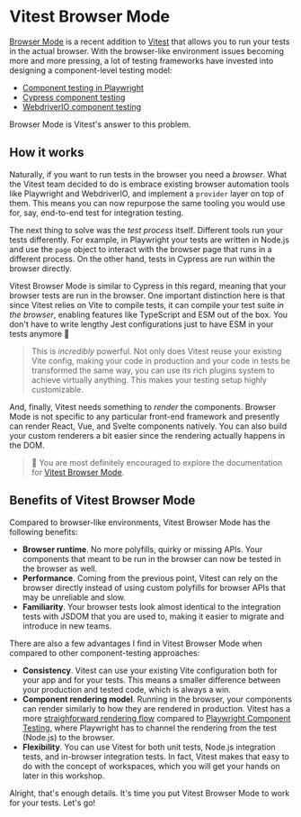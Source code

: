 # Vitest Browser Mode

[Browser Mode](https://vitest.dev/guide/browser/) is a recent addition to [Vitest](https://vitest.dev/) that allows you to run your tests in the actual browser. With the browser-like environment issues becoming more and more pressing, a lot of testing frameworks have invested into designing a component-level testing model:

- [Component testing in Playwright](https://playwright.dev/docs/test-components)
- [Cypress component testing](https://docs.cypress.io/app/component-testing/get-started)
- [WebdriverIO component testing](https://webdriver.io/docs/component-testing/)

Browser Mode is Vitest's answer to this problem.

## How it works

Naturally, if you want to run tests in the browser you need a _browser_. What the Vitest team decided to do is embrace existing browser automation tools like Playwright and WebdriverIO, and implement a `provider` layer on top of them. This means you can now repurpose the same tooling you would use for, say, end-to-end test for integration testing.

The next thing to solve was the _test process_ itself. Different tools run your tests differently. For example, in Playwright your tests are written in Node.js and use the `page` object to interact with the browser page that runs in a different process. On the other hand, tests in Cypress are run within the browser directly.

Vitest Browser Mode is similar to Cypress in this regard, meaning that your browser tests are run in the browser. One important distinction here is that since Vitest relies on Vite to compile tests, it can compile your test suite _in the browser_, enabling features like TypeScript and ESM out of the box. You don't have to write lengthy Jest configurations just to have ESM in your tests anymore 🎉

> This is _incredibly_ powerful. Not only does Vitest reuse your existing Vite config, making your code in production and your code in tests be transformed the same way, you can use its rich plugins system to achieve virtually anything. This makes your testing setup highly customizable.

And, finally, Vitest needs something to _render_ the components. Browser Mode is not specific to any particular front-end framework and presently can render React, Vue, and Svelte components natively. You can also build your custom renderers a bit easier since the rendering actually happens in the DOM.

> 📜 You are most definitely encouraged to explore the documentation for [Vitest Browser Mode](https://main.vitest.dev/guide/browser/).

## Benefits of Vitest Browser Mode

Compared to browser-like environments, Vitest Browser Mode has the following benefits:

- **Browser runtime**. No more polyfills, quirky or missing APIs. Your components that meant to be run in the browser can now be tested in the browser as well.
- **Performance**. Coming from the previous point, Vitest can rely on the browser directly instead of using custom polyfills for browser APIs that may be unreliable and slow.
- **Familiarity**. Your browser tests look almost identical to the integration tests with JSDOM that you are used to, making it easier to migrate and introduce in new teams.

There are also a few advantages I find in Vitest Browser Mode when compared to other component-testing approaches:

- **Consistency**. Vitest can use your existing Vite configuration both for your app and for your tests. This means a smaller difference between your production and tested code, which is always a win.
- **Component rendering model**. Running in the browser, your components can render similarly to how they are rendered in production. Vitest has a more [straighforward rendering flow](https://github.com/vitest-dev/vitest-browser-react/blob/1d6be8ca8d94bb2289b6260886f76a6e527c45f7/src/pure.tsx#L50) compared to [Playwright Component Testing](https://github.com/microsoft/playwright/blob/91f46bb5d057a284ff33def5802aba496033c030/packages/playwright-ct-core/src/mount.ts#L61), where Playwright has to channel the rendering from the test (Node.js) to the browser.
- **Flexibility**. You can use Vitest for both unit tests, Node.js integration tests, and in-browser integration tests. In fact, Vitest makes that easy to do with the concept of workspaces, which you will get your hands on later in this workshop.

Alright, that's enough details. It's time you put Vitest Browser Mode to work for your tests. Let's go!
